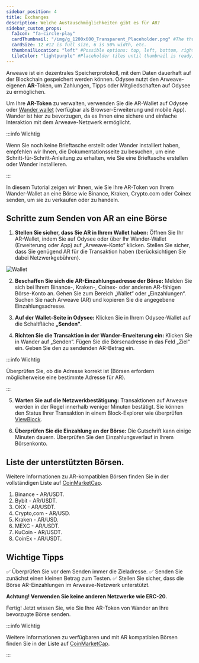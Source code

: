 ```yaml
---
sidebar_position: 4
title: Exchanges
description: Welche Austauschmöglichkeiten gibt es für AR?
sidebar_custom_props:
  faIcon: "fa-circle-play"
  cardThumbnail: "/img/g_1200x600_Transparent_Placeholder.png" #The thumbnail on the category card.
  cardSize: 12 #12 is full size, 6 is 50% width, etc.
  thumbnailLocation: "left" #Possible options: top, left, bottom, right, none
  tileColor: "lightpurple" #Placeholder tiles until thumbnail is ready, possible options: blue, cream, darkpurple, lightpurple, mauve, orange, pink, none
---
```


Arweave ist ein dezentrales Speicherprotokoll, mit dem Daten dauerhaft auf der Blockchain gespeichert werden können. Odysee nutzt den Arweave-eigenen **AR**-Token, um Zahlungen, Tipps oder Mitgliedschaften auf Odysee zu ermöglichen.

Um Ihre **AR-Token** zu verwalten, verwenden Sie die AR-Wallet auf Odysee oder [Wander wallet](https://www.wander.app/) (verfügbar als Browser-Erweiterung und mobile App). Wander ist hier zu bevorzugen, da es Ihnen eine sichere und einfache Interaktion mit dem Arweave-Netzwerk ermöglicht.

:::info Wichtig

Wenn Sie noch keine Brieftasche erstellt oder Wander installiert haben, empfehlen wir Ihnen, die Dokumentationsseite zu besuchen, um eine Schritt-für-Schritt-Anleitung zu erhalten, wie Sie eine Brieftasche erstellen oder Wander installieren.

:::

In diesem Tutorial zeigen wir Ihnen, wie Sie Ihre AR-Token von Ihrem Wander-Wallet an eine Börse wie Binance, Kraken, Crypto.com oder Coinex senden, um sie zu verkaufen oder zu handeln.

## Schritte zum Senden von AR an eine Börse

1. **Stellen Sie sicher, dass Sie AR in Ihrem Wallet haben:** Öffnen Sie Ihr AR-Wallet, indem Sie auf Odysee oder über Ihr Wander-Wallet (Erweiterung oder App) auf „Arweave-Konto“ klicken. Stellen Sie sicher, dass Sie genügend AR für die Transaktion haben (berücksichtigen Sie dabei Netzwerkgebühren).

![Wallet](https://thumbs.odycdn.com/0b4cda34b94d09b481d46bda5b37de92.webp)

2. **Beschaffen Sie sich die AR-Einzahlungsadresse der Börse:** Melden Sie sich bei Ihrem Binance-, Kraken-, Coinex- oder anderen AR-fähigen Börse-Konto an. Gehen Sie zum Bereich „Wallet“ oder „Einzahlungen“. Suchen Sie nach Arweave (AR) und kopieren Sie die angegebene Einzahlungsadresse.

3. **Auf der Wallet-Seite in Odysee:** Klicken Sie in Ihrem Odysee-Wallet auf die Schaltfläche **„Senden“**.

4. **Richten Sie die Transaktion in der Wander-Erweiterung ein:** Klicken Sie in Wander auf „Senden“. Fügen Sie die Börsenadresse in das Feld „Ziel“ ein. Geben Sie den zu sendenden AR-Betrag ein.

:::info Wichtig

Überprüfen Sie, ob die Adresse korrekt ist (Börsen erfordern möglicherweise eine bestimmte Adresse für AR).

:::

5. **Warten Sie auf die Netzwerkbestätigung:** Transaktionen auf Arweave werden in der Regel innerhalb weniger Minuten bestätigt. Sie können den Status Ihrer Transaktion in einem Block-Explorer wie überprüfen [ViewBlock](https://viewblock.io/arweave).

6. **Überprüfen Sie die Einzahlung an der Börse:** Die Gutschrift kann einige Minuten dauern. Überprüfen Sie den Einzahlungsverlauf in Ihrem Börsenkonto.

## Liste der unterstützten Börsen.

Weitere Informationen zu AR-kompatiblen Börsen finden Sie in der vollständigen Liste auf [CoinMarketCap](https://coinmarketcap.com/currencies/arweave/).

1. Binance - AR/USDT.
2. Bybit - AR/USDT.
3. OKX - AR/USDT.
4. Crypto,com - AR/USD.
5. Kraken - AR/USD.
6. MEXC - AR/USDT.
7. KuCoin - AR/USDT.
8. CoinEx - AR/USDT.

## Wichtige Tipps

✅ Überprüfen Sie vor dem Senden immer die Zieladresse.
✅ Senden Sie zunächst einen kleinen Betrag zum Testen.
✅ Stellen Sie sicher, dass die Börse AR-Einzahlungen im Arweave-Netzwerk unterstützt.

**Achtung! Verwenden Sie keine anderen Netzwerke wie ERC-20.**

Fertig! Jetzt wissen Sie, wie Sie Ihre AR-Token von Wander an Ihre bevorzugte Börse senden.

:::info Wichtig

Weitere Informationen zu verfügbaren und mit AR kompatiblen Börsen finden Sie in der Liste auf [CoinMarketCap](https://coinmarketcap.com/currencies/arweave/). 

:::
